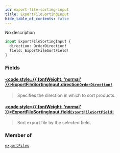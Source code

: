 ```yaml
---
id: export-file-sorting-input
title: ExportFileSortingInput
hide_table_of_contents: false
---
```








No description

```graphql
input ExportFileSortingInput {
  direction: OrderDirection!
  field: ExportFileSortField!
}
```


### Fields

#### [<code style={{ fontWeight: 'normal' }}>ExportFileSortingInput.<b>direction</b></code>](#)<Bullet />[`OrderDirection!`](../../../developer/api-reference/enums/order-direction) <Badge class="secondary" text="non-null"/> <Badge class="secondary" text="enum"/>
> Specifies the direction in which to sort products.
> 

#### [<code style={{ fontWeight: 'normal' }}>ExportFileSortingInput.<b>field</b></code>](#)<Bullet />[`ExportFileSortField!`](../../../developer/api-reference/enums/export-file-sort-field) <Badge class="secondary" text="non-null"/> <Badge class="secondary" text="enum"/>
> Sort export file by the selected field.
> 



### Member of

[`exportFiles`](../../../developer/api-reference/queries/export-files)  <Badge class="secondary" text="query"/>




